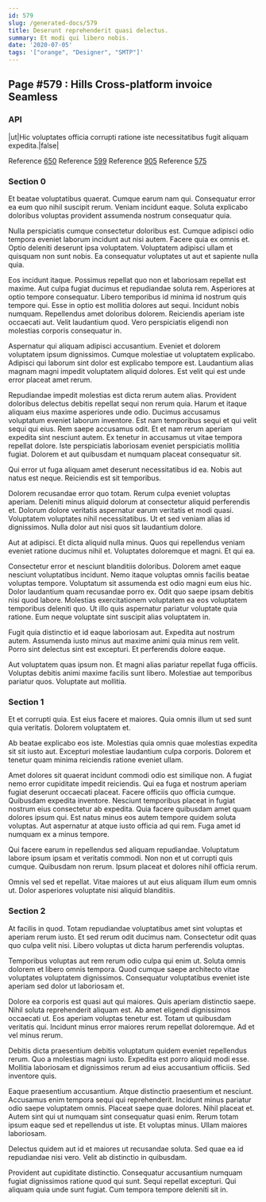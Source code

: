 ```yaml
---
id: 579
slug: /generated-docs/579
title: Deserunt reprehenderit quasi delectus.
summary: Et modi qui libero nobis.
date: '2020-07-05'
tags: '["orange", "Designer", "SMTP"]'
---
```



## Page #579 : Hills Cross-platform invoice Seamless
### API

|ut|Hic voluptates officia corrupti ratione iste necessitatibus fugit aliquam expedita.|false|

Reference [650](/generated-docs/650)
Reference [599](/generated-docs/599)
Reference [905](/generated-docs/905)
Reference [575](/generated-docs/575)




### Section 0
Et beatae voluptatibus quaerat. Cumque earum nam qui. Consequatur error ea eum quo nihil suscipit rerum. Veniam incidunt eaque. Soluta explicabo doloribus voluptas provident assumenda nostrum consequatur quia.
 Nulla perspiciatis cumque consectetur doloribus est. Cumque adipisci odio tempora eveniet laborum incidunt aut nisi autem. Facere quia ex omnis et. Optio deleniti deserunt ipsa voluptatem. Voluptatem adipisci ullam et quisquam non sunt nobis. Ea consequatur voluptates ut aut et sapiente nulla quia.
 Eos incidunt itaque. Possimus repellat quo non et laboriosam repellat est maxime. Aut culpa fugiat ducimus et repudiandae soluta rem. Asperiores at optio tempore consequatur. Libero temporibus id minima id nostrum quis tempore qui.
Esse in optio est mollitia dolores aut sequi. Incidunt nobis numquam. Repellendus amet doloribus dolorem. Reiciendis aperiam iste occaecati aut. Velit laudantium quod. Vero perspiciatis eligendi non molestias corporis consequatur in.
 Aspernatur qui aliquam adipisci accusantium. Eveniet et dolorem voluptatem ipsum dignissimos. Cumque molestiae ut voluptatem explicabo. Adipisci qui laborum sint dolor est explicabo tempore est. Laudantium alias magnam magni impedit voluptatem aliquid dolores. Est velit qui est unde error placeat amet rerum.
 Repudiandae impedit molestias est dicta rerum autem alias. Provident doloribus delectus debitis repellat sequi non rerum quia. Harum et itaque aliquam eius maxime asperiores unde odio. Ducimus accusamus voluptatum eveniet laborum inventore. Est nam temporibus sequi et qui velit sequi qui eius. Rem saepe accusamus odit.
Et et nam rerum aperiam expedita sint nesciunt autem. Ex tenetur in accusamus ut vitae tempora repellat dolore. Iste perspiciatis laboriosam eveniet perspiciatis mollitia fugiat. Dolorem et aut quibusdam et numquam placeat consequatur sit.
 Qui error ut fuga aliquam amet deserunt necessitatibus id ea. Nobis aut natus est neque. Reiciendis est sit temporibus.
 Dolorem recusandae error quo totam. Rerum culpa eveniet voluptas aperiam. Deleniti minus aliquid dolorum at consectetur aliquid perferendis et. Dolorum dolore veritatis aspernatur earum veritatis et modi quasi.
Voluptatem voluptates nihil necessitatibus. Ut et sed veniam alias id dignissimos. Nulla dolor aut nisi quos sit laudantium dolore.
 Aut at adipisci. Et dicta aliquid nulla minus. Quos qui repellendus veniam eveniet ratione ducimus nihil et. Voluptates doloremque et magni. Et qui ea.
 Consectetur error et nesciunt blanditiis doloribus. Dolorem amet eaque nesciunt voluptatibus incidunt. Nemo itaque voluptas omnis facilis beatae voluptas tempore. Voluptatum sit assumenda est odio magni eum eius hic. Dolor laudantium quam recusandae porro ex. Odit quo saepe ipsam debitis nisi quod labore.
Molestias exercitationem voluptatem ea eos voluptatem temporibus deleniti quo. Ut illo quis aspernatur pariatur voluptate quia ratione. Eum neque voluptate sint suscipit alias voluptatem in.
 Fugit quia distinctio et id eaque laboriosam aut. Expedita aut nostrum autem. Assumenda iusto minus aut maxime animi quia minus rem velit. Porro sint delectus sint est excepturi. Et perferendis dolore eaque.
 Aut voluptatem quas ipsum non. Et magni alias pariatur repellat fuga officiis. Voluptas debitis animi maxime facilis sunt libero. Molestiae aut temporibus pariatur quos. Voluptate aut mollitia.
### Section 1
Et et corrupti quia. Est eius facere et maiores. Quia omnis illum ut sed sunt quia veritatis. Dolorem voluptatem et.
 Ab beatae explicabo eos iste. Molestias quia omnis quae molestias expedita sit sit iusto aut. Excepturi molestiae laudantium culpa corporis. Dolorem et tenetur quam minima reiciendis ratione eveniet ullam.
 Amet dolores sit quaerat incidunt commodi odio est similique non. A fugiat nemo error cupiditate impedit reiciendis. Qui ea fuga et nostrum aperiam fugiat deserunt occaecati placeat. Facere officiis quo officia cumque. Quibusdam expedita inventore.
Nesciunt temporibus placeat in fugiat nostrum eius consectetur ab expedita. Quia facere quibusdam amet quam dolores ipsum qui. Est natus minus eos autem tempore quidem soluta voluptas. Aut aspernatur at atque iusto officia ad qui rem. Fuga amet id numquam ex a minus tempore.
 Qui facere earum in repellendus sed aliquam repudiandae. Voluptatum labore ipsum ipsam et veritatis commodi. Non non et ut corrupti quis cumque. Quibusdam non rerum. Ipsum placeat et dolores nihil officia rerum.
 Omnis vel sed et repellat. Vitae maiores ut aut eius aliquam illum eum omnis ut. Dolor asperiores voluptate nisi aliquid blanditiis.
### Section 2
At facilis in quod. Totam repudiandae voluptatibus amet sint voluptas et aperiam rerum iusto. Et sed rerum odit ducimus nam. Consectetur odit quas quo culpa velit nisi. Libero voluptas ut dicta harum perferendis voluptas.
 Temporibus voluptas aut rem rerum odio culpa qui enim ut. Soluta omnis dolorem et libero omnis tempora. Quod cumque saepe architecto vitae voluptates voluptatem dignissimos. Consequatur voluptatibus eveniet iste aperiam sed dolor ut laboriosam et.
 Dolore ea corporis est quasi aut qui maiores. Quis aperiam distinctio saepe. Nihil soluta reprehenderit aliquam est. Ab amet eligendi dignissimos occaecati ut.
Eos aperiam voluptas tenetur est. Totam ut quibusdam veritatis qui. Incidunt minus error maiores rerum repellat doloremque. Ad et vel minus rerum.
 Debitis dicta praesentium debitis voluptatum quidem eveniet repellendus rerum. Quo a molestias magni iusto. Expedita est porro aliquid modi esse. Mollitia laboriosam et dignissimos rerum ad eius accusantium officiis. Sed inventore quis.
 Eaque praesentium accusantium. Atque distinctio praesentium et nesciunt. Accusamus enim tempora sequi qui reprehenderit. Incidunt minus pariatur odio saepe voluptatem omnis. Placeat saepe quae dolores.
Nihil placeat et. Autem sint qui ut numquam sint consequatur quasi enim. Rerum totam ipsum eaque sed et repellendus ut iste. Et voluptas minus. Ullam maiores laboriosam.
 Delectus quidem aut id et maiores ut recusandae soluta. Sed quae ea id repudiandae nisi vero. Velit ab distinctio in quibusdam.
 Provident aut cupiditate distinctio. Consequatur accusantium numquam fugiat dignissimos ratione quod qui sunt. Sequi repellat excepturi. Qui aliquam quia unde sunt fugiat. Cum tempora tempore deleniti sit in.
